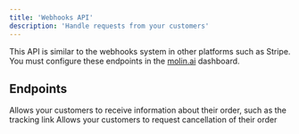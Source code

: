 ```yaml
---
title: 'Webhooks API'
description: 'Handle requests from your customers'
---
```


This API is similar to the webhooks system in other platforms such as Stripe. You must configure these endpoints in the [molin.ai](https://molin.ai/app) dashboard.

## Endpoints

<CardGroup cols={2}>
  <Card
    title="Order Query"
    icon="pen-to-square"
    href="/webhooks/order-query"
  >
    Allows your customers to receive information about their order, such as the tracking link
  </Card>
  <Card
    title="Order Cancellation"
    icon="pen-to-square"
    href="/webhooks/order-cancellation"
  >
    Allows your customers to request cancellation of their order
  </Card>
</CardGroup>

